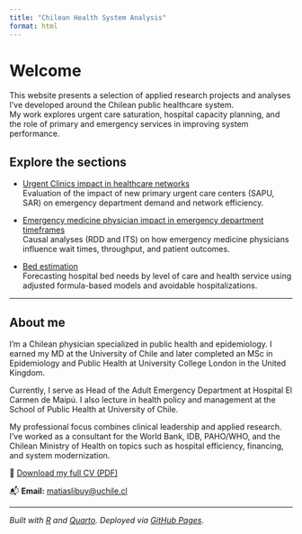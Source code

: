 ```yaml
---
title: "Chilean Health System Analysis"
format: html
---
```


# Welcome

This website presents a selection of applied research projects and analyses I've developed around the Chilean public healthcare system.  
My work explores urgent care saturation, hospital capacity planning, and the role of primary and emergency services in improving system performance.

## Explore the sections

- [Urgent Clinics impact in healthcare networks](urgent-clinics.html)  
  Evaluation of the impact of new primary urgent care centers (SAPU, SAR) on emergency department demand and network efficiency.

- [Emergency medicine physician impact in emergency department timeframes](physician-impact.html)  
  Causal analyses (RDD and ITS) on how emergency medicine physicians influence wait times, throughput, and patient outcomes.

- [Bed estimation](bed-estimation.html)  
  Forecasting hospital bed needs by level of care and health service using adjusted formula-based models and avoidable hospitalizations.

---

## About me

I'm a Chilean physician specialized in public health and epidemiology. I earned my MD at the University of Chile and later completed an MSc in Epidemiology and Public Health at University College London in the United Kingdom.

Currently, I serve as Head of the Adult Emergency Department at Hospital El Carmen de Maipú. I also lecture in health policy and management at the School of Public Health at University of Chile.

My professional focus combines clinical leadership and applied research. I've worked as a consultant for the World Bank, IDB, PAHO/WHO, and the Chilean Ministry of Health on topics such as hospital efficiency, financing, and system modernization.

📄 [Download my full CV (PDF)](Libuy_ML_CV.pdf)

📬 **Email:** [matiaslibuy@uchile.cl](mailto:matiaslibuy@uchile.cl)

---

*Built with [R](https://www.r-project.org/) and [Quarto](https://quarto.org/). Deployed via [GitHub Pages](https://pages.github.com/).*

